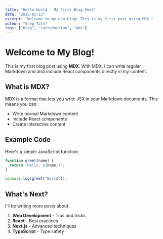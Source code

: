 ```yaml
---
title: "Hello World - My First Blog Post"
date: "2025-01-13"
excerpt: "Welcome to my new blog! This is my first post using MDX."
author: "Greg Toth"
tags: ["blog", "introduction", "mdx"]
---
```


# Welcome to My Blog!

This is my first blog post using **MDX**. With MDX, I can write regular Markdown and also include React components directly in my content.

## What is MDX?

MDX is a format that lets you write JSX in your Markdown documents. This means you can:

- Write normal Markdown content
- Include React components
- Create interactive content

## Example Code

Here's a simple JavaScript function:

```javascript
function greet(name) {
  return `Hello, ${name}!`;
}

console.log(greet("World"));
```

## What's Next?

I'll be writing more posts about:

1. **Web Development** - Tips and tricks
2. **React** - Best practices
3. **Next.js** - Advanced techniques
4. **TypeScript** - Type safety



